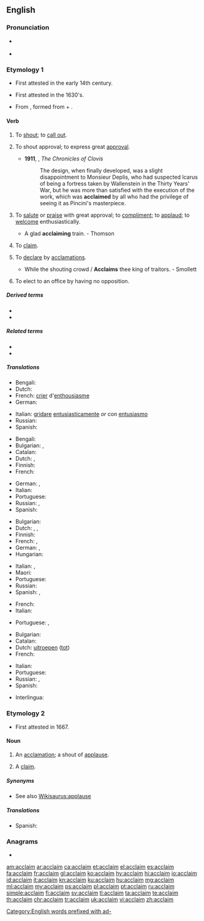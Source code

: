 ==English==

===Pronunciation===
* {{a|US}} {{IPA|/ə.ˈkleɪm/|lang=en}}
* {{rhymes|eɪm|lang=en}}

===Etymology 1===
* First attested in the early 14th century.
* {{sense|to applaud}} First attested in the 1630's.
* From {{etyl|la|en}} {{m|la|acclāmō||raise a cry at; applaud}}, formed from {{m|la|ad-}} + {{m|la|clāmō||cry out, shout}}.

====Verb====
{{en-verb}}

# {{lb|en|archaic|transitive}} To [[shout]]; to [[call out]].
# {{lb|en|intransitive}} To shout approval; to express great [[approval]].
#* '''1911''', {{w|Saki}}, ''The Chronicles of Clovis''
#*: The design, when finally developed, was a slight disappointment to Monsieur Deplis, who had suspected Icarus of being a fortress taken by Wallenstein in the Thirty Years' War, but he was more than satisfied with the execution of the work, which was '''acclaimed''' by all who had the privilege of seeing it as Pincini's masterpiece.
# {{lb|en|transitive|rare}} To [[salute]] or [[praise]] with great approval; to [[compliment]]; to [[applaud]]; to [[welcome]] enthusiastically.
#* A glad '''acclaiming''' train. - Thomson
# {{lb|en|transitive|obsolete}} To [[claim]].
# {{lb|en|transitive}} To [[declare]] by [[acclamations]].
#* While the shouting crowd / '''Acclaims''' thee king of traitors. - Smollett
# {{lb|en|Canada|politics}} To elect to an office by having no opposition.

=====Derived terms=====
* {{l|en|acclaimable}}
* {{l|en|acclaimer}}

=====Related terms=====
* {{l|en|acclamation}}
* {{l|en|acclamatory}}

=====Translations=====
{{trans-top|to shout}}
* Bengali: {{t|bn|চিৎকার করা|sc=Beng}}
* Dutch: {{t+|nl|uitroepen}}
* French: [[crier]] d'[[enthousiasme]]
* German: {{t|de|zujubeln}}
{{trans-mid}}
* Italian: [[gridare]] [[entusiasticamente]] ''or'' con [[entusiasmo]]
* Russian: {{t+|ru|крича́ть}} {{qualifier|shout}}
* Spanish: {{t+|es|gritar}}
{{trans-bottom}}

{{trans-top|to shout applause}}
* Bengali: {{t|bn|প্রশংসাধ্বনি|sc=Beng}}
* Bulgarian: {{t+|bg|акламирам}}, {{t|bg|одобрявам бурно}}
* Catalan: {{t+|ca|aclamar}}
* Dutch: {{t+|nl|juichen}}, {{t|nl|applaudiseren}}
* Finnish: {{t|fi|osoittaa suosiotaan}}
* French: {{t+|fr|acclamer}}
{{trans-mid}}
* German: {{t+|de|applaudieren}}, {{t+|de|klatschen}}
* Italian: {{t+|it|acclamare}}
* Portuguese: {{t+|pt|aclamar}}
* Russian: {{t+|ru|приве́тствовать}} {{qualifier|шу́мно}}, {{t+|ru|одобря́ть}} {{qualifier|бу́рно}}
* Spanish: {{t+|es|aclamar}}
{{trans-bottom}}

{{trans-top|to applaud}}
* Bulgarian: {{t+|bg|аплодирам}}
* Dutch: {{t+|nl|toejuichen}}, {{t+|nl|prijzen}}, {{t+|nl|loven}}
* Finnish: {{t|fi|osoittaa suosiotaan}}
* French: {{t+|fr|acclamer}}, {{t+|fr|applaudir}}
* German: {{t+|de|applaudieren}}, {{t+|de|klatschen}}
* Hungarian: {{t+|hu|megtapsol}}
{{trans-mid}}
* Italian: {{t+|it|acclamare}}, {{t+|it|applaudire}}
* Maori: {{t|mi|whakamanahau}}
* Portuguese: {{t+|pt|aclamar}}
* Russian: {{t+|ru|аплоди́ровать}}
* Spanish: {{t+|es|aclamar}}, {{t+|es|aplaudir}}
{{trans-bottom}}

{{trans-top|to claim}}
* French: {{t+|fr|réclamer}}
* Italian: {{t+|it|reclamare}}
{{trans-mid}}
* Portuguese: {{t+|pt|clamar}}, {{t+|pt|reclamar}}
{{trans-bottom}}

{{trans-top|to declare by acclamations}}
* Bulgarian: {{t+|bg|провъзгласявам}}
* Catalan: {{t+|ca|aclamar}}
* Dutch: [[uitroepen]] ([[tot]])
* French: {{t+|fr|déclamer}}
{{trans-mid}}
* Italian: {{t+|it|acclamare}}
* Portuguese: {{t+|pt|aclamar}}
* Russian: {{t+|ru|провозглаша́ть|impf}}, {{t+|ru|провозгласи́ть|pf}}
* Spanish: {{t+|es|aclamar}}
{{trans-bottom}}

{{checktrans-top}}
* Interlingua: {{t-check|ia|acclamar}}
{{trans-mid}}
{{trans-bottom}}

===Etymology 2===
* First attested in 1667.

====Noun====
{{en-noun|~}}

# {{lb|en|poetic}} An [[acclamation]]; a shout of [[applause]].
# {{lb|en|obsolete}} A [[claim]].

=====Synonyms=====
* See also [[Wikisaurus:applause]]

=====Translations=====
{{trans-top|acclamation}}
* Spanish: {{t+|es|aclamación|f}}
{{trans-mid}}
{{trans-bottom}}

===Anagrams===
* {{l|en|malacic}}

[[Category:English words prefixed with ad-]]

[[am:acclaim]]
[[ar:acclaim]]
[[ca:acclaim]]
[[et:acclaim]]
[[el:acclaim]]
[[es:acclaim]]
[[fa:acclaim]]
[[fr:acclaim]]
[[gl:acclaim]]
[[ko:acclaim]]
[[hy:acclaim]]
[[hi:acclaim]]
[[io:acclaim]]
[[id:acclaim]]
[[it:acclaim]]
[[kn:acclaim]]
[[ku:acclaim]]
[[hu:acclaim]]
[[mg:acclaim]]
[[ml:acclaim]]
[[my:acclaim]]
[[ps:acclaim]]
[[pl:acclaim]]
[[pt:acclaim]]
[[ru:acclaim]]
[[simple:acclaim]]
[[fi:acclaim]]
[[sv:acclaim]]
[[tl:acclaim]]
[[ta:acclaim]]
[[te:acclaim]]
[[th:acclaim]]
[[chr:acclaim]]
[[tr:acclaim]]
[[uk:acclaim]]
[[vi:acclaim]]
[[zh:acclaim]]